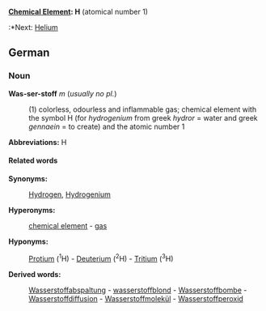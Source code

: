 '''[[Chemical Element]]: H''' (atomical number 1)
:*Next: [[Helium]]
== German ==
=== Noun ===
'''Was-ser-stoff''' ''m'' (''usually no pl.'')

: (1) colorless, odourless and inflammable gas; chemical element with the symbol H (for ''hydrogenium'' from greek ''hydror'' = water and greek ''gennaein'' = to create) and the atomic number 1
'''Abbreviations:''' H
==== Related words ====
'''Synonyms:'''
: [[Hydrogen]], [[Hydrogenium]]
'''Hyperonyms:'''
: [[chemical element]] - [[gas]]
'''Hyponyms:'''
: [[Protium]] (<sup>1</sup>H) - [[Deuterium]] (<sup>2</sup>H) - [[Tritium]] (<sup>3</sup>H)
''' Derived words:''' 
: [[Wasserstoffabspaltung]] - [[wasserstoffblond]] - [[Wasserstoffbombe]] - [[Wasserstoffdiffusion]] - [[Wasserstoffmolekül]] - [[Wasserstoffperoxid]]
